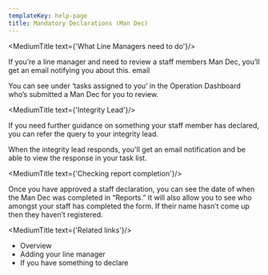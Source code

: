 ```yaml
---
templateKey: help-page
title: Mandatory Declarations (Man Dec)
---
```


<MediumTitle text={'What Line Managers need to do'}/>

If you’re a line manager and need to review a staff members Man Dec, you’ll get an email notifying you about this. email

You can see under ‘tasks assigned to you’ in the Operation Dashboard who’s submitted a Man Dec for you to review.

<MediumTitle text={'Integrity Lead'}/>

If you need further guidance on something your staff member has declared, you can refer the query to your integrity lead.

When the integrity lead responds, you'll get an email notification and be able to view the response in your task list.

<MediumTitle text={'Checking report completion'}/>

Once you have approved a staff declaration, you can see the date of when the Man Dec was completed in “Reports.” It will also allow you to see who amongst your staff has completed the form. If their name hasn’t come up then they haven’t registered.

<MediumTitle text={'Related links'}/>

<ul class="govuk-list govuk-list--bullet">
	<li><Link class="govuk-link" to="/help/mandec/">Overview</Link></li>
	<li><Link class="govuk-link" to="/help/mandec/mandec-adding-your-line-manager/">Adding your line manager</Link></li>
	<li><Link class="govuk-link" to="/help/mandec/mandec-something-to-declare/">If you have something to declare</Link></li>
</ul>

